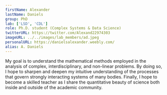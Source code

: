 ```yaml
---
firstName: Alexander
lastName: Daniels
group: PhD
lab: ['LSD', 'CDL']
role: Ph.D. student (Complex Systems & Data Science)
twitterURL: https://twitter.com/Alexand22974303
imageURL: ../../images/lab_members/ad.jpeg
personalURL: https://danielsalexander.weebly.com/
alias: A. Daniels
---
```


My goal is to understand the mathematical methods employed in the analysis of complex, interdisciplinary, and non-linear problems. By doing so, I hope to sharpen and deepen my intuitive understanding of the processes that govern strongly interacting systems of many bodies. Finally, I hope to become a skilled teacher as I share the quantitative beauty of science both inside and outside of the academic community.